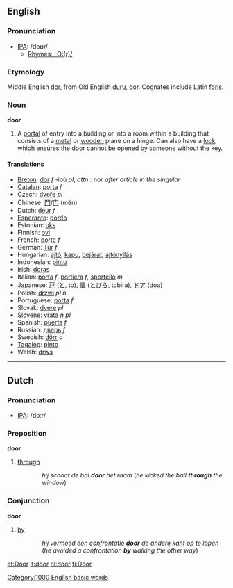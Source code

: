 ==English==
=== Pronunciation ===
*[[w:IPA|IPA]]: /doʊɾ/
**[[Rhymes:English:-O:(r)/|Rhymes: -O:(r)/]]

===Etymology===
Middle English [[dor]], from Old English [[duru]], [[dor]]. Cognates include Latin [[foris]].
=== Noun ===
'''door'''

#A [[portal]] of entry into a building or into a room within a building that consists of a [[metal]] or [[wood]]en plane on a hinge.  Can also have a [[lock]] which ensures the door cannot be opened by someone without the key.

==== Translations ====
*[[Breton]]: [[dor]] ''f'' -ioù ''pl'', ''attn :'' nor ''after article in the singular''
*[[Catalan]]: [[porta]] ''f''
*Czech: [[dveře]]  ''pl''
*Chinese: [[門]]/[[门]] (mén)
*Dutch: [[deur]] ''f''
*[[Esperanto]]: [[pordo]]
*Estonian: [[uks]]
*Finnish: [[ovi]]
*French: [[porte]] ''f''
*German: [[Tür]] ''f''
*Hungarian: [[ajtó]], [[kapu]], [[bejárat]]; [[ajtónyílás]]
*Indonesian: [[pintu]]
*Irish: [[doras]]
*Italian: [[porta]] ''f'', [[portiera]] ''f'', [[sportello]] ''m''
*Japanese: [[戸]] ([[と]], to), [[扉]] ([[とびら]], tobira), [[ドア]] (doa)
*Polish: [[drzwi]] ''pl n''
*Portuguese: [[porta]] ''f''
*Slovak: [[dvere]]  ''pl''
*Slovene: [[vrata]] ''n pl''
*Spanish: [[puerta]] ''f''
*Russian: [[дверь]] ''f''
*Swedish: [[dörr]] ''c''
*[[Tagalog]]: [[pinto]]
*Welsh: [[drws]]

----

==Dutch==
=== Pronunciation ===
*[[w:IPA|IPA]]: /doːr/

=== Preposition ===
'''door'''
# [[through]]
::''hij schoot de bal '''door''' het raam'' (''he kicked the ball '''through''' the window'')

=== Conjunction ===
'''door'''
# [[by]]
::''hij vermeed een confrontatie '''door''' de andere kant op te lopen'' (''he avoided a confrontation '''by''' walking the other way'')

<!--
=== Adverb ===
'''door'''
# ... don't know how to explain this right now
-->

[[Category:1000 English basic words]]

[[et:Door]]
[[it:door]]
[[nl:door]]
[[fi:Door]]